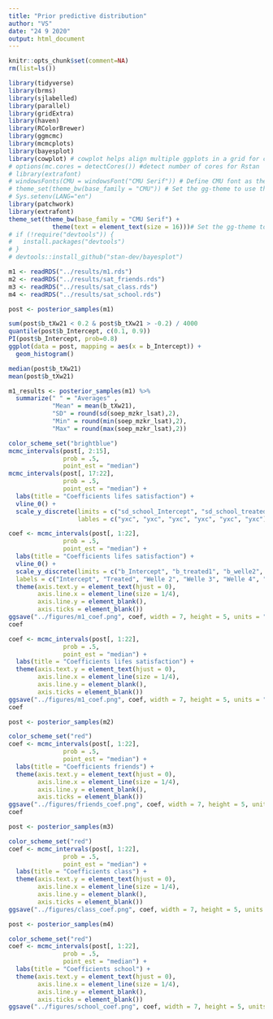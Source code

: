 ```yaml
---
title: "Prior predictive distribution"
author: "VS"
date: "24 9 2020"
output: html_document
---
```


```r
knitr::opts_chunk$set(comment=NA)
rm(list=ls())
```

```r
library(tidyverse)
library(brms)
library(sjlabelled)
library(parallel)
library(gridExtra)
library(haven)
library(RColorBrewer)
library(ggmcmc)
library(mcmcplots)
library(bayesplot)
library(cowplot) # cowplot helps align multiple ggplots in a grid for comparison
# options(mc.cores = detectCores()) #detect number of cores for Rstan
# library(extrafont)
# windowsFonts(CMU = windowsFont("CMU Serif")) # Define CMU font as the computer modern serif font that is used in my latex template
# theme_set(theme_bw(base_family = "CMU")) # Set the gg-theme to use the latex font
# Sys.setenv(LANG="en")
library(patchwork)
library(extrafont)
theme_set(theme_bw(base_family = "CMU Serif") +
            theme(text = element_text(size = 16)))# Set the gg-theme to use the latex font
# if (!require("devtools")) {
#   install.packages("devtools")
# }
# devtools::install_github("stan-dev/bayesplot")
```

```r
m1 <- readRDS("../results/m1.rds")
m2 <- readRDS("../results/sat_friends.rds")
m3 <- readRDS("../results/sat_class.rds")
m4 <- readRDS("../results/sat_school.rds")

post <- posterior_samples(m1)

sum(post$b_tXw21 < 0.2 & post$b_tXw21 > -0.2) / 4000
quantile(post$b_Intercept, c(0.1, 0.9))
PI(post$b_Intercept, prob=0.8)
ggplot(data = post, mapping = aes(x = b_Intercept)) +
  geom_histogram()

median(post$b_tXw21)
mean(post$b_tXw21)

m1_results <- posterior_samples(m1) %>% 
  summarize(" " = "Averages" ,
            "Mean" = mean(b_tXw21),
            "SD" = round(sd(soep_mzkr_lsat),2),
            "Min" = round(min(soep_mzkr_lsat),2),
            "Max" = round(max(soep_mzkr_lsat),2))

color_scheme_set("brightblue")
mcmc_intervals(post[, 2:15],
               prob = .5,
               point_est = "median")
mcmc_intervals(post[, 17:22],
               prob = .5,
               point_est = "median") +
  labs(title = "Coefficients lifes satisfaction") +
  vline_0() +
  scale_y_discrete(limits = c("sd_school_Intercept", "sd_school_treated1", "sd_school_tXw21", "sd_school_tXw31", "sd_school_tX241", ""),
                   lables = c("yxc", "yxc", "yxc", "yxc", "yxc", "yxc"))

coef <- mcmc_intervals(post[, 1:22],
               prob = .5,
               point_est = "median") +
  labs(title = "Coefficients lifes satisfaction") +
  vline_0() +
  scale_y_discrete(limits = c("b_Intercept", "b_treated1", "b_welle2", "b_welle3", "b_welle4", "b_welle5", "b_tXw21", "b_tXw31", "b_tXw41", "b_tXw51", "b_female1", "b_femaleUnknown", "b_migbackImmigrant", "b_migbackUnknown", "b_hob.mus.makingJa", "sd_pid_Intercept", "sd_school_Intercept", "sd_school_treated1", "sd_school_tXw21", "sd_school_tXw31", "sd_school_tXw41", "sd_school_tXw51"), 
  labels = c("Intercept", "Treated", "Welle 2", "Welle 3", "Welle 4", "Welle 5", "T:Welle 2", "T:Welle 3", "T:Welle 4", "T:Welle 5", "Female", "Female unknown", "Migback", "Migback unknown", "Hobby music", "PID Intercept", "School Intercept", "School treated", "School T:Welle 2", "School T:Welle 3", "T:Welle 4", "T:Welle 5")) +
  theme(axis.text.y = element_text(hjust = 0),
        axis.line.x = element_line(size = 1/4),
        axis.line.y = element_blank(),
        axis.ticks = element_blank())
ggsave("../figures/m1_coef.png", coef, width = 7, height = 5, units = "in")
coef

coef <- mcmc_intervals(post[, 1:22],
               prob = .5,
               point_est = "median") +
  labs(title = "Coefficients lifes satisfaction") +
  theme(axis.text.y = element_text(hjust = 0),
        axis.line.x = element_line(size = 1/4),
        axis.line.y = element_blank(),
        axis.ticks = element_blank())
ggsave("../figures/m1_coef.png", coef, width = 7, height = 5, units = "in")
coef

post <- posterior_samples(m2)

color_scheme_set("red")
coef <- mcmc_intervals(post[, 1:22],
               prob = .5,
               point_est = "median") +
  labs(title = "Coefficients friends") +
  theme(axis.text.y = element_text(hjust = 0),
        axis.line.x = element_line(size = 1/4),
        axis.line.y = element_blank(),
        axis.ticks = element_blank())
ggsave("../figures/friends_coef.png", coef, width = 7, height = 5, units = "in")
coef

post <- posterior_samples(m3)

color_scheme_set("red")
coef <- mcmc_intervals(post[, 1:22],
               prob = .5,
               point_est = "median") +
  labs(title = "Coefficients class") +
  theme(axis.text.y = element_text(hjust = 0),
        axis.line.x = element_line(size = 1/4),
        axis.line.y = element_blank(),
        axis.ticks = element_blank())
ggsave("../figures/class_coef.png", coef, width = 7, height = 5, units = "in")

post <- posterior_samples(m4)

color_scheme_set("red")
coef <- mcmc_intervals(post[, 1:22],
               prob = .5,
               point_est = "median") +
  labs(title = "Coefficients school") +
  theme(axis.text.y = element_text(hjust = 0),
        axis.line.x = element_line(size = 1/4),
        axis.line.y = element_blank(),
        axis.ticks = element_blank())
ggsave("../figures/school_coef.png", coef, width = 7, height = 5, units = "in")
```

